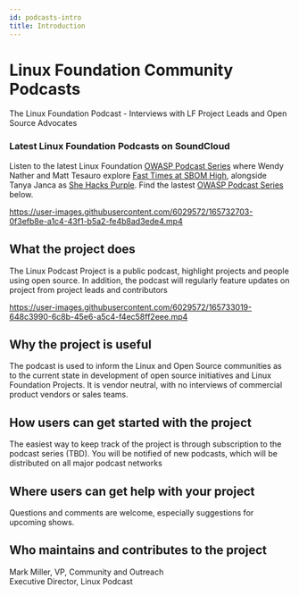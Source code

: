 ```yaml
---
id: podcasts-intro
title: Introduction
---
```



# Linux Foundation Community Podcasts

The Linux Foundation Podcast - Interviews with LF Project Leads and Open Source Advocates

### Latest Linux Foundation Podcasts on SoundCloud

Listen to the latest Linux Foundation [OWASP Podcast Series](https://soundcloud.com/owasp-podcast/) where Wendy Nather and Matt Tesauro explore [Fast Times at SBOM High](https://soundcloud.com/owasp-podcast/fast-times-at-sbom-high-with-wendy-nather-and-matt-tesauro), alongside Tanya Janca as [She Hacks Purple](https://soundcloud.com/owasp-podcast/tanya-janca). Find the lastest [OWASP Podcast Series](https://soundcloud.com/owasp-podcast/) below.

<VideoPlayer scsrc="https://user-images.githubusercontent.com/6029572/165732703-0f3efb8e-a1c4-43f1-b5a2-fe4b8ad3ede4.mp4" />

https://user-images.githubusercontent.com/6029572/165732703-0f3efb8e-a1c4-43f1-b5a2-fe4b8ad3ede4.mp4

## What the project does

The Linux Podcast Project is a public podcast, highlight projects and people using open source. In addition, the podcast will regularly feature updates on project from project leads and contributors

<VideoPlayer scsrc="https://user-images.githubusercontent.com/6029572/165733019-648c3990-6c8b-45e6-a5c4-f4ec58ff2eee.mp4" />

https://user-images.githubusercontent.com/6029572/165733019-648c3990-6c8b-45e6-a5c4-f4ec58ff2eee.mp4

## Why the project is useful

The podcast is used to inform the Linux and Open Source communities as to the current state in development of open source initiatives and Linux Foundation Projects. It is vendor neutral, with no interviews of commercial product vendors or sales teams.

## How users can get started with the project

The easiest way to keep track of the project is through subscription to the podcast series (TBD). You will be notified of new podcasts, which will be distributed on all major podcast networks

## Where users can get help with your project

Questions and comments are welcome, especially suggestions for upcoming shows.

## Who maintains and contributes to the project

Mark Miller, VP, Community and Outreach<br />
Executive Director, Linux Podcast
